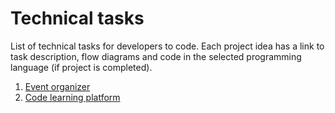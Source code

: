 # Technical tasks

List of technical tasks for developers to code. Each project idea has a link to task description, flow diagrams and code in the selected programming language (if project is completed).

1. [Event organizer](./tasks/event-organizer)
2. [Code learning platform](./tasks/learn-coding-platform)
